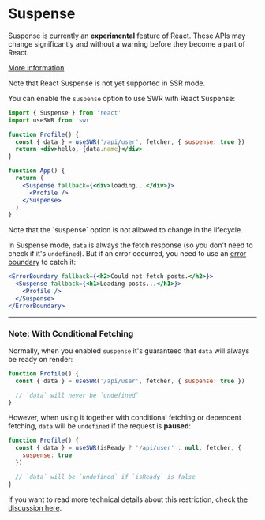 
# Suspense

<Callout emoji="🚨" type="error">
  Suspense is currently an <strong>experimental</strong> feature of React. These
  APIs may change significantly and without a warning before they become a part
  of React.

[More information](https://reactjs.org/docs/concurrent-mode-suspense.html)

</Callout>

<Callout>Note that React Suspense is not yet supported in SSR mode.</Callout>

You can enable the `suspense` option to use SWR with React Suspense:

```jsx
import { Suspense } from 'react'
import useSWR from 'swr'

function Profile() {
  const { data } = useSWR('/api/user', fetcher, { suspense: true })
  return <div>hello, {data.name}</div>
}

function App() {
  return (
    <Suspense fallback={<div>loading...</div>}>
      <Profile />
    </Suspense>
  )
}
```

<Callout>
  Note that the `suspense` option is not allowed to change in the lifecycle.
</Callout>

In Suspense mode, `data` is always the fetch response (so you don't need to
check if it's `undefined`). But if an error occurred, you need to use an
[error boundary](https://reactjs.org/docs/concurrent-mode-suspense.html#handling-errors)
to catch it:

```jsx
<ErrorBoundary fallback={<h2>Could not fetch posts.</h2>}>
  <Suspense fallback={<h1>Loading posts...</h1>}>
    <Profile />
  </Suspense>
</ErrorBoundary>
```

---

### Note: With Conditional Fetching

Normally, when you enabled `suspense` it's guaranteed that `data` will always be
ready on render:

```jsx
function Profile() {
  const { data } = useSWR('/api/user', fetcher, { suspense: true })

  // `data` will never be `undefined`
}
```

However, when using it together with conditional fetching or dependent fetching,
`data` will be `undefined` if the request is **paused**:

```jsx
function Profile() {
  const { data } = useSWR(isReady ? '/api/user' : null, fetcher, {
    suspense: true
  })

  // `data` will be `undefined` if `isReady` is false
}
```

If you want to read more technical details about this restriction, check
[the discussion here](https://github.com/vercel/swr/pull/357#issuecomment-627089889).
